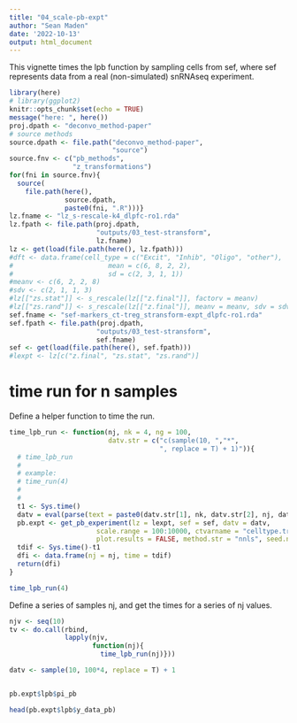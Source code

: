```yaml
---
title: "04_scale-pb-expt"
author: "Sean Maden"
date: '2022-10-13'
output: html_document
---
```


This vignette times the lpb function by sampling cells from sef, where 
sef represents data from a real (non-simulated) snRNAseq experiment.

```r
library(here)
# library(ggplot2)
knitr::opts_chunk$set(echo = TRUE)
message("here: ", here())
proj.dpath <- "deconvo_method-paper"
# source methods
source.dpath <- file.path("deconvo_method-paper",
                          "source")
source.fnv <- c("pb_methods", 
                "z_transformations")
for(fni in source.fnv){
  source(
    file.path(here(), 
              source.dpath, 
              paste0(fni, ".R")))}
lz.fname <- "lz_s-rescale-k4_dlpfc-ro1.rda"
lz.fpath <- file.path(proj.dpath, 
                      "outputs/03_test-stransform", 
                      lz.fname)
lz <- get(load(file.path(here(), lz.fpath)))
#dft <- data.frame(cell_type = c("Excit", "Inhib", "Oligo", "other"),
#                        mean = c(6, 8, 2, 2), 
#                        sd = c(2, 3, 1, 1))
#meanv <- c(6, 2, 2, 8)
#sdv <- c(2, 1, 1, 3)
#lz[["zs.stat"]] <- s_rescale(lz[["z.final"]], factorv = meanv)
#lz[["zs.rand"]] <- s_rescale(lz[["z.final"]], meanv = meanv, sdv = sdv)
sef.fname <- "sef-markers_ct-treg_stransform-expt_dlpfc-ro1.rda"
sef.fpath <- file.path(proj.dpath, 
                      "outputs/03_test-stransform", 
                      sef.fname)
sef <- get(load(file.path(here(), sef.fpath)))
#lexpt <- lz[c("z.final", "zs.stat", "zs.rand")]
```

# time run for n samples

Define a helper function to time the run.

```r
time_lpb_run <- function(nj, nk = 4, ng = 100, 
                         datv.str = c("c(sample(10, ","*",
                                      ", replace = T) + 1)")){
  # time_lpb_run
  #
  # example:
  # time_run(4)
  #
  #
  t1 <- Sys.time()
  datv = eval(parse(text = paste0(datv.str[1], nk, datv.str[2], nj, datv.str[3])))
  pb.expt <- get_pb_experiment(lz = lexpt, sef = sef, datv = datv, 
                      scale.range = 100:10000, ctvarname = "celltype.treg", 
                      plot.results = FALSE, method.str = "nnls", seed.num = 2)
  tdif <- Sys.time()-t1
  dfi <- data.frame(nj = nj, time = tdif)
  return(dfi)
}
```
```r
time_lpb_run(4)
```


Define a series of samples nj, and get the times for a series of nj values.

```r
njv <- seq(10)
tv <- do.call(rbind, 
              lapply(njv, 
                     function(nj){
                       time_lpb_run(nj)}))
```

```r
datv <- sample(10, 100*4, replace = T) + 1
```

```r

```

```r
pb.expt$lpb$pi_pb
```

```r
head(pb.expt$lpb$y_data_pb)
```


